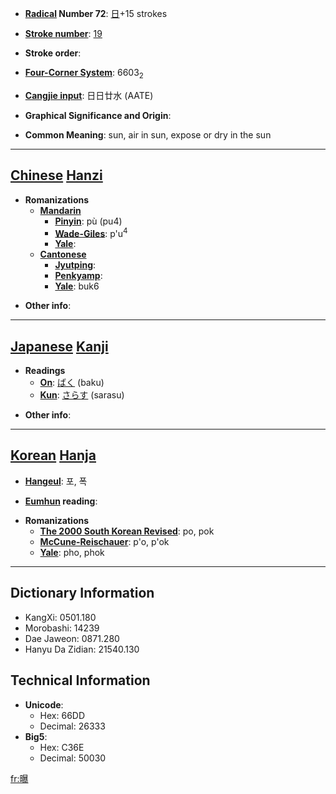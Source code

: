 * '''[[Wiktionary:Chinese radical index| Radical]] Number 72''': [[Wiktionary:Chinese radical index 日|日]]+15 strokes

* '''[[Wiktionary:Chinese total strokes index|Stroke number]]''': [[Wiktionary:Chinese total strokes index 19|19]]

* '''Stroke order''': 

* '''[[Wiktionary:Chinese four corner index|Four-Corner System]]''': 6603<sub>2</sub>

* '''[[Wiktionary:Chinese Cangjie index|Cangjie input]]''': 日日廿水 (AATE)

* '''Graphical Significance and Origin''': 

* '''Common Meaning''': sun, air in sun, expose or dry in the sun

----

== [[Chinese]] [[Hanzi]] ==

* '''Romanizations'''
** '''[[Mandarin]]'''
*** '''[[Pinyin]]''': pù (pu4)
*** '''[[Wade-Giles]]''': p'u<sup>4</sup>
*** '''[[Yale]]''': 
** '''[[Cantonese]]'''
*** '''[[Jyutping]]''':
*** '''[[Penkyamp]]''': 
*** '''[[Yale]]''': buk6

* '''Other info''': 

----

== [[Japanese]] [[Kanji]] ==

* '''Readings'''
** '''[[On]]''': [[ばく]] (baku)
** '''[[Kun]]''': [[さらす]] (sarasu)

* '''Other info''':  

----

== [[Korean]] [[Hanja]] ==

* '''[[Hangeul]]''': 포, 폭

* '''[[Eumhun]] reading''': 

* '''Romanizations'''
** '''[[The 2000 South Korean Revised Romanization|The 2000 South Korean Revised]]''': po, pok
** '''[[McCune-Reischauer]]''': p'o, p'ok
** '''[[Yale]]''': pho, phok

----

== Dictionary Information ==

* KangXi: 0501.180
* Morobashi: 14239
* Dae Jaweon: 0871.280
* Hanyu Da Zidian: 21540.130

== Technical Information ==

* '''Unicode''':
** Hex: 66DD
** Decimal: 26333
* '''Big5''':
** Hex: C36E
** Decimal: 50030

[[fr:曝]]